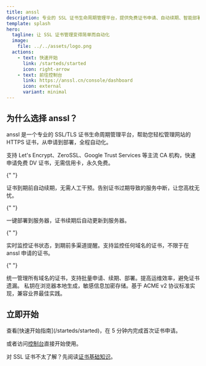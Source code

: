 ```yaml
---
title: anssl
description: 专业的 SSL 证书生命周期管理平台，提供免费证书申请、自动续期、智能部署服务
template: splash
hero:
  tagline: 让 SSL 证书管理变得简单而自动化
  image:
    file: ../../assets/logo.png
  actions:
    - text: 快速开始
      link: /starteds/started
      icon: right-arrow
    - text: 前往控制台
      link: https://anssl.cn/console/dashboard
      icon: external
      variant: minimal
---
```



## 为什么选择 anssl？

anssl 是一个专业的 SSL/TLS 证书生命周期管理平台，帮助您轻松管理网站的 HTTPS 证书，从申请到部署，全程自动化。

<CardGrid stagger>
  <Card title="免费证书申请" icon="approve-check">
    支持 Let's Encrypt、ZeroSSL、Google Trust Services 等主流 CA 机构，快速申请免费 DV 证书，无需信用卡，永久免费。
  </Card>

{" "}

<Card title="自动续期" icon="refresh">
  证书到期前自动续期，无需人工干预。告别证书过期导致的服务中断，让您高枕无忧。
</Card>

{" "}

<Card title="自动部署" icon="rocket">
  一键部署到服务器，证书续期后自动更新到服务器。
</Card>

{" "}

<Card title="域名监控" icon="magnifier">
  实时监控证书状态，到期前多渠道提醒。支持监控任何域名的证书，不限于在 anssl
  申请的证书。
</Card>

{" "}

<Card title="批量管理" icon="list-format">
  统一管理所有域名的证书，支持批量申请、续期、部署。提高运维效率，避免证书遗漏。
</Card>

  <Card title="安全可靠" icon="shield">
    私钥在浏览器本地生成，敏感信息加密存储。基于 ACME v2 协议标准实现，兼容业界最佳实践。
  </Card>
</CardGrid>

## 立即开始

<Card title="准备好了吗？" icon="rocket">
  查看[快速开始指南](/starteds/started)，在 5 分钟内完成首次证书申请。

或者访问[控制台](https://anssl.cn/console/dashboard)直接开始使用。

对 SSL 证书不太了解？先阅读[证书基础知识](/starteds/certificate-basics)。

</Card>
